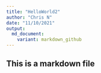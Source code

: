 ```yaml
---
title: "HelloWorld2"
author: "Chris N"
date: "11/10/2021"
output:
  md_document:
    variant: markdown_github
---
```


## This is a markdown file

